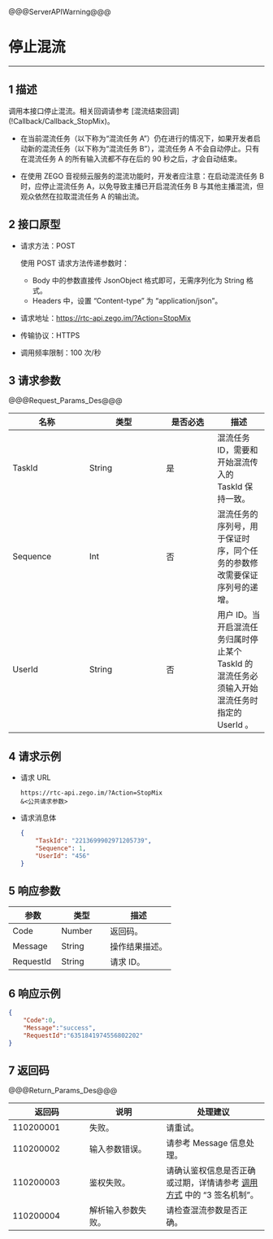 <style>
table th:nth-of-type(1) {width: 30%;}
table th:nth-of-type(2) {width: 30%;}
table {width: 100%;}
</style>

@@@ServerAPIWarning@@@

# 停止混流

---

## 1 描述

调用本接口停止混流。相关回调请参考 [混流结束回调\](!Callback/Callback_StopMix)。

<div class="mk-warning">


- 在当前混流任务（以下称为“混流任务 A”）仍在进行的情况下，如果开发者启动新的混流任务（以下称为“混流任务 B”），混流任务 A 不会自动停止。只有在混流任务 A 的所有输入流都不存在后的 90 秒之后，才会自动结束。

- 在使用 ZEGO 音视频云服务的混流功能时，开发者应注意：在启动混流任务 B 时，应停止混流任务 A，以免导致主播已开启混流任务 B 与其他主播混流，但观众依然在拉取混流任务 A 的输出流。
</div>

## 2 接口原型

- 请求方法：POST

  <div class="mk-hint">

  使用 POST 请求方法传递参数时：
   - Body 中的参数直接传 JsonObject 格式即可，无需序列化为 String 格式。
   - Headers 中，设置 “Content-type” 为 “application/json”。
  </div>


- 请求地址：https://rtc-api.zego.im/?Action=StopMix
- 传输协议：HTTPS
- 调用频率限制：100 次/秒



## 3 请求参数

@@@Request_Params_Des@@@

<table>
<colgroup>
<col style="width: 20%">
<col style="width: 20%">
<col style="width: 20%">
<col style="width: 40%">
</colgroup>
<thead>
  <tr>
    <th>名称<br></th>
    <th>类型<br></th>
    <th>是否必选</th>
    <th>描述</th>
  </tr>
</thead>
<tbody>
  <tr>
    <td>TaskId</td>
    <td>String</td>
    <td>是</td>
    <td>混流任务 ID，需要和开始混流传入的 TaskId 保持一致。</td>
  </tr>
  <tr>
    <td>Sequence</td>
    <td>Int</td>
    <td>否</td>
    <td>混流任务的序列号，用于保证时序，同个任务的参数修改需要保证序列号的递增。</td>
  </tr>
  <tr>
    <td>UserId</td>
    <td>String</td>
    <td>否</td>
    <td>用户 ID。当开启混流任务归属时停止某个 TaskId 的混流任务必须输入开始混流任务时指定的 UserId 。</td>
  </tr>
</tbody>
</table>


## 4 请求示例

- 请求 URL  
    ```
    https://rtc-api.zego.im/?Action=StopMix
    &<公共请求参数>
    ```

- 请求消息体 
    ```json
    {
        "TaskId": "2213699902971205739", 
        "Sequence": 1, 
        "UserId": "456"
    }
    ```

## 5 响应参数


<table>
<colgroup>
<col style="width: 20%">
<col style="width: 20%">
<col style="width: 60%">
</colgroup>
<thead>
  <tr>
    <th>参数</th>
    <th>类型</th>
    <th>描述</th>
  </tr>
</thead>
<tbody>
  <tr>
    <td>Code</td>
    <td>Number</td>
    <td>返回码。</td>
  </tr>
  <tr>
    <td>Message</td>
    <td>String</td>
    <td>操作结果描述。</td>
  </tr>
  <tr>
    <td>RequestId</td>
    <td>String</td>
    <td>请求 ID。</td>
  </tr>
</tbody>
</table>


## 6 响应示例

```json
{
    "Code":0,
    "Message":"success",
    "RequestId":"6351841974556802202"
}
```

## 7 返回码

@@@Return_Params_Des@@@

|返回码|说明|处理建议|
|-----|------|-----|
| 110200001 | 失败。 | 请重试。 |
| 110200002 | 输入参数错误。 | 请参考 Message 信息处理。|
| 110200003 | 鉴权失败。 | 请确认鉴权信息是否正确或过期，详情请参考 <a href="!Making_API_Requests/Making_API_Requests#5" target="_blank">调用方式</a> 中的 “3 签名机制”。 |
| 110200004 | 解析输入参数失败。 | 请检查混流参数是否正确。|
